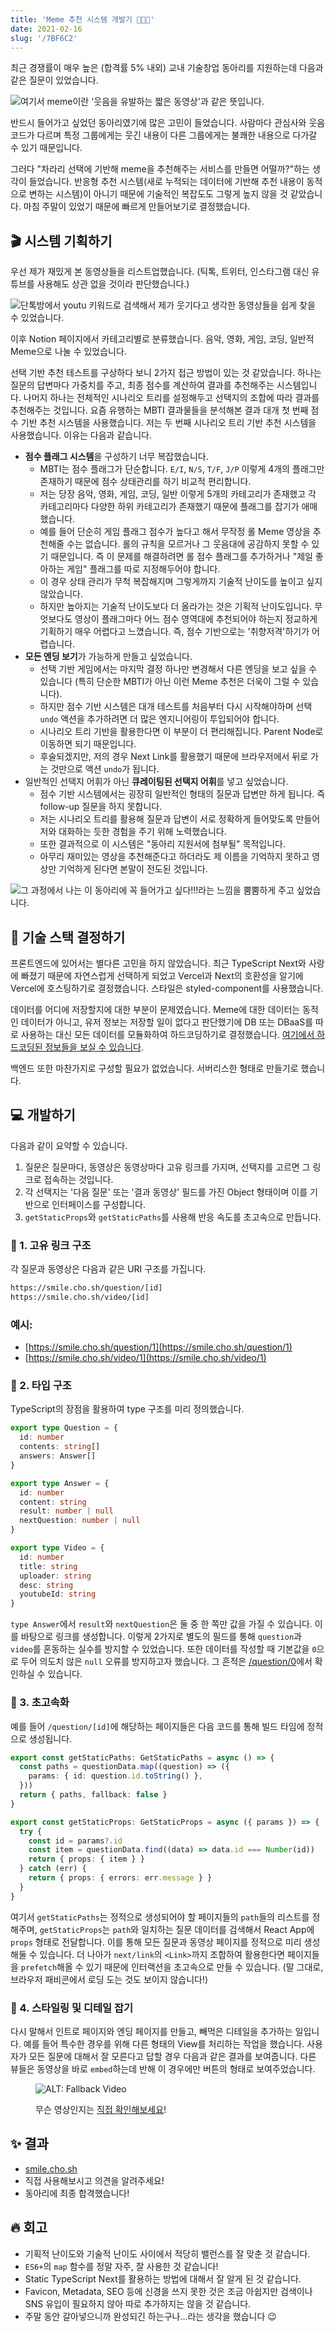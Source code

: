 ```yaml
---
title: 'Meme 추천 시스템 개발기 🧑🏻‍🍳'
date: 2021-02-16
slug: '/7BF6C2'
---
```


최근 경쟁률이 매우 높은 (합격률 5% 내외) 교내 기술창업 동아리를 지원하는데 다음과 같은 질문이 있었습니다.

![여기서 meme이란 '웃음을 유발하는 짧은 동영상'과 같은 뜻입니다.](./E08CF2.png)

반드시 들어가고 싶었던 동아리였기에 많은 고민이 들었습니다. 사람마다 관심사와 웃음 코드가 다르며 특정 그룹에게는 웃긴 내용이 다른 그룹에게는 불쾌한 내용으로 다가갈 수 있기 때문입니다.

그러다 "차라리 선택에 기반해 meme을 추천해주는 서비스를 만들면 어떨까?"하는 생각이 들었습니다. 반응형 추천 시스템(새로 누적되는 데이터에 기반해 추천 내용이 동적으로 변하는 시스템)이 아니기 때문에 기술적인 복잡도도 그렇게 높지 않을 것 같았습니다. 마침 주말이 있었기 때문에 빠르게 만들어보기로 결정했습니다.

## 🎬 시스템 기획하기

우선 제가 재밌게 본 동영상들을 리스트업했습니다. (틱톡, 트위터, 인스타그램 대신 유튜브를 사용해도 상관 없을 것이라 판단했습니다.)

![단톡방에서 youtu 키워드로 검색해서 제가 웃기다고 생각한 동영상들을 쉽게 찾을 수 있었습니다.](./949544.jpeg)

이후 Notion 페이지에서 카테고리별로 분류했습니다. 음악, 영화, 게임, 코딩, 일반적 Meme으로 나눌 수 있었습니다.

선택 기반 추천 테스트를 구상하다 보니 2가지 접근 방법이 있는 것 같았습니다. 하나는 질문의 답변마다 가중치를 주고, 최종 점수를 계산하여 결과를 추천해주는 시스템입니다. 나머지 하나는 전체적인 시나리오 트리를 설정해두고 선택지의 조합에 따라 결과를 추천해주는 것입니다. 요즘 유행하는 MBTI 결과물들을 분석해본 결과 대개 첫 번째 점수 기반 추천 시스템을 사용했습니다. 저는 두 번째 시나리오 트리 기반 추천 시스템을 사용했습니다. 이유는 다음과 같습니다.

- **점수 플래그 시스템**을 구성하기 너무 복잡했습니다.
  - MBTI는 점수 플래그가 단순합니다. `E/I`, `N/S`, `T/F`, `J/P` 이렇게 4개의 플래그만 존재하기 때문에 점수 상태관리를 하기 비교적 편리합니다.
  - 저는 당장 음악, 영화, 게임, 코딩, 일반 이렇게 5개의 카테고리가 존재했고 각 카테고리마다 다양한 하위 카테고리가 존재했기 때문에 플래그를 잡기가 애매했습니다.
  - 예를 들어 단순히 게임 플래그 점수가 높다고 해서 무작정 롤 Meme 영상을 추천해줄 수는 없습니다. 롤의 규칙을 모르거나 그 웃음대에 공감하지 못할 수 있기 때문입니다. 즉 이 문제를 해결하려면 롤 점수 플래그를 추가하거나 "제일 좋아하는 게임" 플래그를 따로 지정해두어야 합니다.
  - 이 경우 상태 관리가 무척 복잡해지며 그렇게까지 기술적 난이도를 높이고 싶지 않았습니다.
  - 하지만 높아지는 기술적 난이도보다 더 올라가는 것은 기획적 난이도입니다. 무엇보다도 영상이 플래그마다 어느 점수 영역대에 추천되어야 하는지 정교하게 기획하기 매우 어렵다고 느꼈습니다. 즉, 점수 기반으로는 '취향저격'하기가 어렵습니다.
- **모든 엔딩 보기**가 가능하게 만들고 싶었습니다.
  - 선택 기반 게임에서는 마지막 결정 하나만 변경해서 다른 엔딩을 보고 싶을 수 있습니다 (특히 단순한 MBTI가 아닌 이런 Meme 추천은 더욱이 그럴 수 있습니다).
  - 하지만 점수 기반 시스템은 대개 테스트를 처음부터 다시 시작해야하며 선택 `undo` 액션을 추가하려면 더 많은 엔지니어링이 투입되어야 합니다.
  - 시나리오 트리 기반을 활용한다면 이 부분이 더 편리해집니다. Parent Node로 이동하면 되기 때문입니다.
  - 후술되겠지만, 저의 경우 Next Link를 활용했기 때문에 브라우저에서 뒤로 가는 것만으로 액션 `undo`가 됩니다.
- 일반적인 선택지 어휘가 아닌 **큐레이팅된 선택지 어휘**를 넣고 싶었습니다.
  - 점수 기반 시스템에서는 굉장히 일반적인 형태의 질문과 답변만 하게 됩니다. 즉 follow-up 질문을 하지 못합니다.
  - 저는 시나리오 트리를 활용해 질문과 답변이 서로 정확하게 들어맞도록 만들어 저와 대화하는 듯한 경험을 주기 위해 노력했습니다.
  - 또한 결과적으로 이 시스템은 "동아리 지원서에 첨부될" 목적입니다.
  - 아무리 재미있는 영상을 추천해준다고 하더라도 제 이름을 기억하지 못하고 영상만 기억하게 된다면 본말이 전도된 것입니다.

![그 과정에서 나는 이 동아리에 꼭 들어가고 싶다!!!라는 느낌을 뿜뿜하게 주고 싶었습니다.](./FC67D9.png)

## 🥞 기술 스택 결정하기

프론트엔드에 있어서는 별다른 고민을 하지 않았습니다. 최근 TypeScript Next와 사랑에 빠졌기 때문에 자연스럽게 선택하게 되었고 Vercel과 Next의 호환성을 알기에 Vercel에 호스팅하기로 결정했습니다. 스타일은 styled-component를 사용했습니다.

데이터를 어디에 저장할지에 대한 부분이 문제였습니다. Meme에 대한 데이터는 동적인 데이터가 아니고, 유저 정보는 저장할 일이 없다고 판단했기에 DB 또는 DBaaS를 따로 사용하는 대신 모든 데이터를 모듈화하여 하드코딩하기로 결정했습니다. [여기에서 하드코딩된 정보들을 보실 수 있습니다](https://github.com/anaclumos/smile/tree/main/src/data).

백엔드 또한 마찬가지로 구성할 필요가 없었습니다. 서버리스한 형태로 만들기로 했습니다.

## 💻 개발하기

다음과 같이 요약할 수 있습니다.

1.  질문은 질문마다, 동영상은 동영상마다 고유 링크를 가지며, 선택지를 고르면 그 링크로 접속하는 것입니다.
2.  각 선택지는 '다음 질문' 또는 '결과 동영상' 필드를 가진 Object 형태이며 이를 기반으로 인터페이스를 구성합니다.
3.  `getStaticProps`와 `getStaticPaths`를 사용해 반응 속도를 초고속으로 만듭니다.

### 🔗 1. 고유 링크 구조

각 질문과 동영상은 다음과 같은 URI 구조를 가집니다.

```bash
https://smile.cho.sh/question/[id]
https://smile.cho.sh/video/[id]
```

### 예시:

- [https://smile.cho.sh/question/1](https://smile.cho.sh/question/1)
- [https://smile.cho.sh/video/1](https://smile.cho.sh/video/1)

### 💬 2. 타입 구조

TypeScript의 장점을 활용하여 type 구조를 미리 정의했습니다.

```ts
export type Question = {
  id: number
  contents: string[]
  answers: Answer[]
}

export type Answer = {
  id: number
  content: string
  result: number | null
  nextQuestion: number | null
}

export type Video = {
  id: number
  title: string
  uploader: string
  desc: string
  youtubeId: string
}
```

`type Answer`에서 `result`와 `nextQuestion`은 둘 중 한 쪽만 값을 가질 수 있습니다. 이를 바탕으로 링크를 생성합니다. 이렇게 2가지로 별도의 필드를 통해 `question`과 `video`를 혼동하는 실수를 방지할 수 있었습니다. 또한 데이터를 작성할 때 기본값을 `0`으로 두어 의도치 않은 `null` 오류를 방지하고자 했습니다. 그 흔적은 [/question/0](https://smile.cho.sh/question/0)에서 확인하실 수 있습니다.

### 🚀 3. 초고속화

예를 들어 `/question/[id]`에 해당하는 페이지들은 다음 코드를 통해 빌드 타임에 정적으로 생성됩니다.

```ts
export const getStaticPaths: GetStaticPaths = async () => {
  const paths = questionData.map((question) => ({
    params: { id: question.id.toString() },
  }))
  return { paths, fallback: false }
}

export const getStaticProps: GetStaticProps = async ({ params }) => {
  try {
    const id = params?.id
    const item = questionData.find((data) => data.id === Number(id))
    return { props: { item } }
  } catch (err) {
    return { props: { errors: err.message } }
  }
}
```

여기서 `getStaticPaths`는 정적으로 생성되어야 할 페이지들의 `path`들의 리스트를 정해주며, `getStaticProps`는 `path`와 일치하는 질문 데이터를 검색해서 React App에 `props` 형태로 전달합니다. 이를 통해 모든 질문과 동영상 페이지를 정적으로 미리 생성해둘 수 있습니다. 더 나아가 `next/link`의 `<Link>`까지 조합하여 활용한다면 페이지들을 `prefetch`해올 수 있기 때문에 인터랙션을 초고속으로 만들 수 있습니다. (말 그대로, 브라우저 패비콘에서 로딩 도는 것도 보이지 않습니다!)

### 💅 4. 스타일링 및 디테일 잡기

다시 말해서 인트로 페이지와 엔딩 페이지를 만들고, 빼먹은 디테일을 추가하는 일입니다. 예를 들어 특수한 경우를 위해 다른 형태의 View를 처리하는 작업을 했습니다. 사용자가 모든 질문에 대해서 잘 모른다고 답할 경우 다음과 같은 결과를 보여줍니다. 다른 뷰들은 동영상을 바로 `embed`하는데 반해 이 경우에만 버튼의 형태로 보여주었습니다.

<figure>

![ALT: Fallback Video](./BE3DA7.png)

<figcaption>

무슨 영상인지는 [직접 확인해보세요](https://smile.cho.sh/video/999)!

</figcaption>
</figure>

## ✨ 결과

- [smile.cho.sh](https://smile.cho.sh)
- 직접 사용해보시고 의견을 알려주세요!
- 동아리에 최종 합격했습니다!

## 🔥 회고

- 기획적 난이도와 기술적 난이도 사이에서 적당히 밸런스를 잘 맞춘 것 같습니다.
- `ES6+`의 `map` 함수를 정말 자주, 잘 사용한 것 같습니다!
- Static TypeScript Next를 활용하는 방법에 대해서 잘 알게 된 것 같습니다.
- Favicon, Metadata, SEO 등에 신경을 쓰지 못한 것은 조금 아쉽지만 검색이나 SNS 유입이 필요하지 않아 따로 추가하지는 않을 것 같습니다.
- 주말 동안 갈아넣으니까 완성되긴 하는구나...라는 생각을 했습니다 😉
